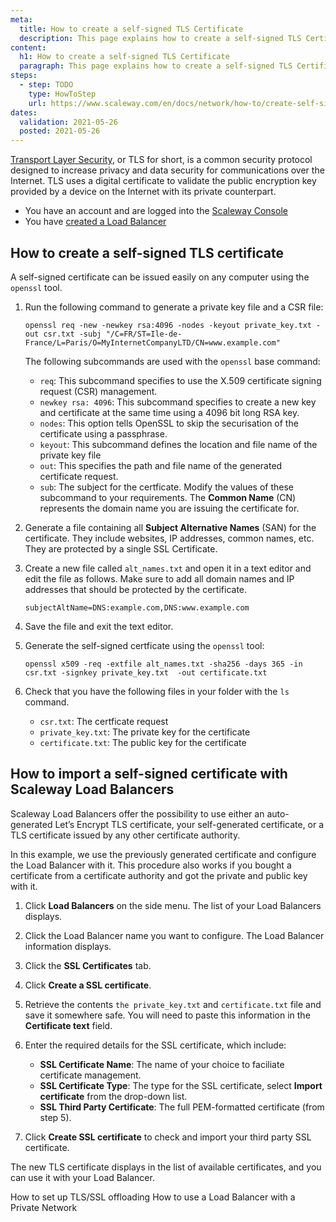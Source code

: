 ```yaml
---
meta:
  title: How to create a self-signed TLS Certificate
  description: This page explains how to create a self-signed TLS Certificate
content:
  h1: How to create a self-signed TLS Certificate
  paragraph: This page explains how to create a self-signed TLS Certificate
steps:
  - step: TODO
    type: HowToStep
    url: https://www.scaleway.com/en/docs/network/how-to/create-self-signed-tls-certificate/
dates:
  validation: 2021-05-26
  posted: 2021-05-26
---
```


[Transport Layer Security](https://en.wikipedia.org/wiki/Transport_Layer_Security), or TLS for short, is a common security protocol designed to increase privacy and data security for communications over the Internet. TLS uses a digital certificate to validate the public encryption key provided by a device on the Internet with its private counterpart.

<Message type="requirement">

- You have an account and are logged into the [Scaleway Console](https://console.scaleway.com) 
- You have [created a Load Balancer](/network/load-balancer/how-to/create-load-balancer)

</Message>

## How to create a self-signed TLS certificate

A self-signed certificate can be issued easily on any computer using the `openssl` tool.

1. Run the following command to generate a private key file and a CSR file:
	```
	openssl req -new -newkey rsa:4096 -nodes -keyout private_key.txt -out csr.txt -subj "/C=FR/ST=Ile-de-France/L=Paris/O=MyInternetCompanyLTD/CN=www.example.com"
	```
	The following subcommands are used with the `openssl` base command:
	- `req`: This subcommand specifies to use the X.509 certificate signing request (CSR) management.
	- `newkey rsa: 4096`:  This subcommand specifies to create a new key and certificate at the same time using a 4096 bit long RSA key.
	- `nodes`: This option tells OpenSSL to skip the securisation of the certificate using a passphrase.
	- `keyout`: This subcommand defines the location and file name of the private key file
	- `out`: This specifies the path and file name of the generated certificate request.
	- `sub`: The subject for the certficate. Modify the values of these subcommand to your requirements. The **Common Name** (CN) represents the domain name you are issuing the certificate for.

2. Generate a file containing all **Subject Alternative Names** (SAN) for the certificate. They include websites, IP addresses, common names, etc. They are protected by a single SSL Certificate. 

3. Create a new file called `alt_names.txt` and open it in a text editor and edit the file as follows. Make sure to add all domain names and IP addresses that should be protected by the certificate.
	```
	subjectAltName=DNS:example.com,DNS:www.example.com
	```

4. Save the file and exit the text editor.

5. Generate the self-signed certficate using the `openssl` tool:
	```
	openssl x509 -req -extfile alt_names.txt -sha256 -days 365 -in csr.txt -signkey private_key.txt  -out certificate.txt
	```

6. Check that you have the following files in your folder with the `ls` command.
	- `csr.txt`: The certficate request
	- `private_key.txt`: The private key for the certificate
	- `certificate.txt`: The public key for the certificate

## How to import a self-signed certificate with Scaleway Load Balancers

Scaleway Load Balancers offer the possibility to use either an auto-generated Let’s Encrypt TLS certificate, your self-generated certificate, or a TLS certificate issued by any other certificate authority.

In this example, we use the previously generated certificate and configure the Load Balancer with it. This procedure also works if you bought a certificate from a certificate authority and got the private and public key with it.

1. Click **Load Balancers** on the side menu. The list of your Load Balancers displays.

2. Click the Load Balancer name you want to configure. The Load Balancer information displays.

3. Click the **SSL Certificates** tab. 

4. Click **Create a SSL certificate**.

5. Retrieve the contents `the private_key.txt` and `certificate.txt` file and save it somewhere safe. You will need to paste this information in the **Certificate text** field.

6. Enter the required details for the SSL certificate, which include:
	- **SSL Certificate Name**: The name of your choice to faciliate certificate management.
	- **SSL Certificate Type**: The type for the SSL certificate, select **Import certificate** from the drop-down list.
	- **SSL Third Party Certificate**: The full PEM-formatted certificate (from step 5).

	<Lightbox src="assets/scaleway-create-ssl-third-party.png" />	

7. Click **Create SSL certificate** to check and import your third party SSL certificate.

The new TLS certificate displays in the list of available certificates, and you can use it with your Load Balancer.
<Lightbox src="assets/scaleway-create-self-certificate.png" />	


<Navigation title="See Also">
  <PreviousButton to="/network/load-balancer/how-to/setup-ssl-offloading/">How to set up TLS/SSL offloading</PreviousButton>
  <NextButton to="/network/load-balancer/how-to/use-with-private-network/">How to use a Load Balancer with a Private Network</NextButton>
</Navigation>
